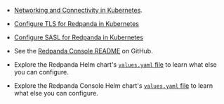 - [Networking and Connectivity in Kubernetes](../../../../../manage/kubernetes/networking/networking-and-connectivity).

- [Configure TLS for Redpanda in Kubernetes](../../../../../manage/kubernetes/security/kubernetes-tls)

- [Configure SASL for Redpanda in Kubernetes](../../../../../manage/kubernetes/security/sasl-kubernetes)

- See the [Redpanda Console README](https://github.com/redpanda-data/console) on GitHub.

- Explore the Redpanda Helm chart's [`values.yaml` file](https://artifacthub.io/packages/helm/redpanda-data/redpanda?modal=values) to learn what else you can configure.

- Explore the Redpanda Console Helm chart's [`values.yaml` file](https://artifacthub.io/packages/helm/redpanda-data/console?modal=values) to learn what else you can configure.
